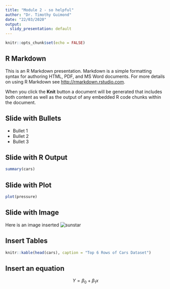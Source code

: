 ```yaml
---
title: "Module 2 - so helpful"
author: "Dr. Timothy Guimond"
date: "22/03/2020"
output:
  slidy_presentation: default
---
```


```r
knitr::opts_chunk$set(echo = FALSE)
```

## R Markdown

This is an R Markdown presentation. Markdown is a simple formatting syntax for authoring HTML, PDF, and MS Word documents. For more details on using R Markdown see <http://rmarkdown.rstudio.com>.

When you click the **Knit** button a document will be generated that includes both content as well as the output of any embedded R code chunks within the document.

## Slide with Bullets

- Bullet 1
- Bullet 2
- Bullet 3

## Slide with R Output

```r
summary(cars)
```

## Slide with Plot

```r
plot(pressure)
```

## Slide with Image {.flexbox .vcenter}

Here is an image inserted
![sunstar](sunstar.png)

## Insert Tables
```r
knitr::kable(head(cars), caption = "Top 6 Rows of Cars Dataset")
```

## Insert an equation
$$ Y= \beta_0 + \beta_1x $$